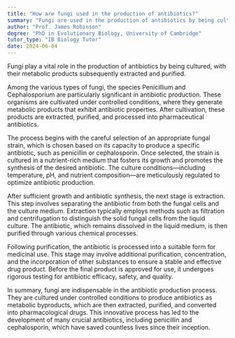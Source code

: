 ```yaml
---
title: "How are fungi used in the production of antibiotics?"
summary: "Fungi are used in the production of antibiotics by being cultured and their metabolic products extracted and purified."
author: "Prof. James Robinson"
degree: "PhD in Evolutionary Biology, University of Cambridge"
tutor_type: "IB Biology Tutor"
date: 2024-06-04
---
```


Fungi play a vital role in the production of antibiotics by being cultured, with their metabolic products subsequently extracted and purified.

Among the various types of fungi, the species Penicillium and Cephalosporium are particularly significant in antibiotic production. These organisms are cultivated under controlled conditions, where they generate metabolic products that exhibit antibiotic properties. After cultivation, these products are extracted, purified, and processed into pharmaceutical antibiotics.

The process begins with the careful selection of an appropriate fungal strain, which is chosen based on its capacity to produce a specific antibiotic, such as penicillin or cephalosporin. Once selected, the strain is cultured in a nutrient-rich medium that fosters its growth and promotes the synthesis of the desired antibiotic. The culture conditions—including temperature, pH, and nutrient composition—are meticulously regulated to optimize antibiotic production.

After sufficient growth and antibiotic synthesis, the next stage is extraction. This step involves separating the antibiotic from both the fungal cells and the culture medium. Extraction typically employs methods such as filtration and centrifugation to distinguish the solid fungal cells from the liquid culture. The antibiotic, which remains dissolved in the liquid medium, is then purified through various chemical processes.

Following purification, the antibiotic is processed into a suitable form for medicinal use. This stage may involve additional purification, concentration, and the incorporation of other substances to ensure a stable and effective drug product. Before the final product is approved for use, it undergoes rigorous testing for antibiotic efficacy, safety, and quality.

In summary, fungi are indispensable in the antibiotic production process. They are cultured under controlled conditions to produce antibiotics as metabolic byproducts, which are then extracted, purified, and converted into pharmacological drugs. This innovative process has led to the development of many crucial antibiotics, including penicillin and cephalosporin, which have saved countless lives since their inception.
    